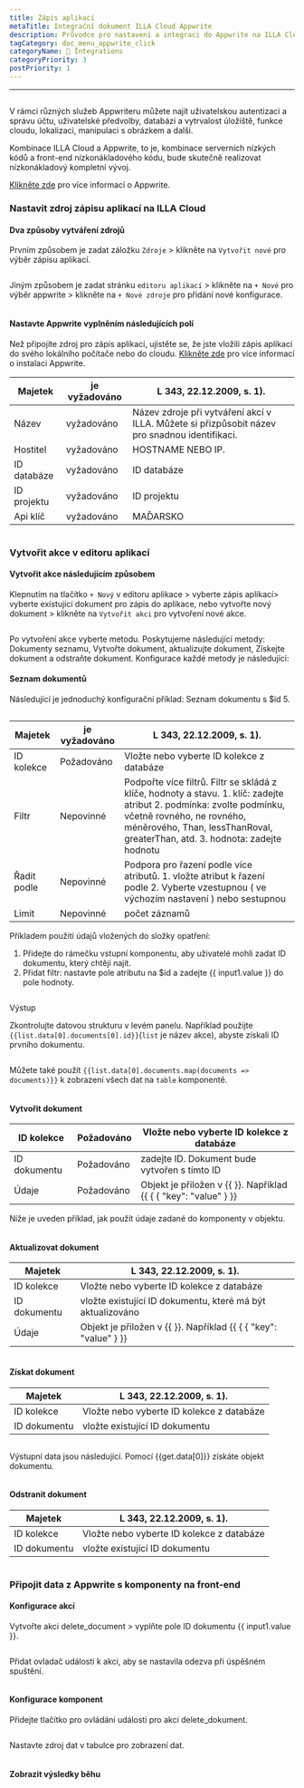 ```yaml
---
title: Zápis aplikací
metaTitle: Integrační dokument ILLA Cloud Appwrite
description: Průvodce pro nastavení a integraci do Appwrite na ILLA Cloud
tagCategory: doc_menu_appwrite_click
categoryName: 🔨 Integrations
categoryPriority: 3
postPriority: 1
---
```


* * *

## <Heading hidden>Databáze zápisů aplikací</Heading>

V rámci různých služeb Appwriteru můžete najít uživatelskou autentizaci a správu účtu, uživatelské předvolby, databázi a vytrvalost úložiště, funkce cloudu, lokalizaci, manipulaci s obrázkem a další. 

Kombinace ILLA Cloud a Appwrite, to je, kombinace serverních nízkých kódů a front-end nízkonákladového kódu, bude skutečně realizovat nízkonákladový kompletní vývoj.

[Klikněte zde](https://appwrite.io/) pro více informací o Appwrite.

### Nastavit zdroj zápisu aplikací na ILLA Cloud

#### Dva způsoby vytváření zdrojů

Prvním způsobem je zadat záložku `Zdroje` > klikněte na `Vytvořit nové` pro výběr zápisu aplikací. 

<img src='https://cdn.illacloud.com/official-website/img/docs/assemble/appwrite1.png' alt="" />

Jiným způsobem je zadat stránku `editoru aplikací` > klikněte na `+ Nové` pro výběr appwrite > klikněte na `+ Nové zdroje` pro přidání nové konfigurace. 

<img src='https://cdn.illacloud.com/official-website/img/docs/assemble/appwrite2.png' alt="" />

#### Nastavte Appwrite vyplněním následujících polí

Než připojíte zdroj pro zápis aplikací, ujistěte se, že jste vložili zápis aplikací do svého lokálního počítače nebo do cloudu. [Klikněte zde](https://appwrite.io/docs/installation) pro více informací o instalaci Appwrite. 

| Majetek     | je vyžadováno | L 343, 22.12.2009, s. 1).                                                                      |
| ----------- | ------------- | ---------------------------------------------------------------------------------------------- |
| Název       | vyžadováno    | Název zdroje při vytváření akcí v ILLA. Můžete si přizpůsobit název pro snadnou identifikaci.  |
| Hostitel    | vyžadováno    | HOSTNAME NEBO IP.                                                                              |
| ID databáze | vyžadováno    | ID databáze                                                                                    |
| ID projektu | vyžadováno    | ID projektu                                                                                    |
| Api klíč    | vyžadováno    | MAĎARSKO                                                                                       |

<img src='https://cdn.illacloud.com/official-website/img/docs/assemble/appwrite3.png' alt="" />

### Vytvořit akce v editoru aplikací

#### Vytvořit akce následujícím způsobem

Klepnutím na tlačítko `+ Nový` v editoru aplikace > vyberte zápis aplikací> vyberte existující dokument pro zápis do aplikace, nebo vytvořte nový dokument > klikněte na `Vytvořit akci` pro vytvoření nové akce. 

<img src='https://cdn.illacloud.com/official-website/img/docs/assemble/appwrite4.png' alt="" />

Po vytvoření akce vyberte metodu. Poskytujeme následující metody: Dokumenty seznamu, Vytvořte dokument, aktualizujte dokument, Získejte dokument a odstraňte dokument. Konfigurace každé metody je následující: 

#### Seznam dokumentů

Následující je jednoduchý konfigurační příklad: Seznam dokumentu s $id 5. 

<img src='https://cdn.illacloud.com/official-website/img/docs/assemble/appwrite5.png' alt="" />

| Majetek     | je vyžadováno | L 343, 22.12.2009, s. 1).                                                                                                                                                                                                         |
| ----------- | ------------- | --------------------------------------------------------------------------------------------------------------------------------------------------------------------------------------------------------------------------------- |
| ID kolekce  | Požadováno    | Vložte nebo vyberte ID kolekce z databáze                                                                                                                                                                                         |
| Filtr       | Nepovinné     | Podpořte více filtrů. Filtr se skládá z klíče, hodnoty a stavu. 1. klíč: zadejte atribut 2. podmínka: zvolte podmínku, včetně rovného, ne rovného, méněrového, Than, lessThanRoval, greaterThan, atd. 3. hodnota: zadejte hodnotu |
| Řadit podle | Nepovinné     | Podpora pro řazení podle více atributů. 1. vložte atribut k řazení podle 2. Vyberte vzestupnou ( ve výchozím nastavení ) nebo sestupnou                                                                                           |
| Limit       | Nepovinné     | počet záznamů                                                                                                                                                                                                                     |

Příkladem použití údajů vložených do složky opatření:

1.  Přidejte do rámečku vstupní komponentu, aby uživatelé mohli zadat ID dokumentu, který chtějí najít.  
2.  Přidat filtr: nastavte pole atributu na $id a zadejte {{ input1.value }} do pole hodnoty. 

<img src='https://cdn.illacloud.com/official-website/img/docs/assemble/appwrite6.png' alt="" />

Výstup

Zkontrolujte datovou strukturu v levém panelu. Například použijte `{{list.data[0].documents[0].id}}`(`list` je název akce), abyste získali ID prvního dokumentu. 

<img src='https://cdn.illacloud.com/official-website/img/docs/assemble/appwrite7.png' alt="" />

Můžete také použít `{{list.data[0].documents.map(documents => documents)}}` k zobrazení všech dat na `table` komponentě. 

<img src='https://cdn.illacloud.com/official-website/img/docs/assemble/appwrite8.png' alt="" />

#### Vytvořit dokument

| ID kolekce   | Požadováno | Vložte nebo vyberte ID kolekce z databáze                        |
| ------------ | ---------- | ---------------------------------------------------------------- |
| ID dokumentu | Požadováno | zadejte ID. Dokument bude vytvořen s tímto ID                    |
| Údaje        | Požadováno | Objekt je přiložen v {{ }}. Například {{ { { "key": "value" } }} |

Níže je uveden příklad, jak použít údaje zadané do komponenty v objektu. 

<img src='https://cdn.illacloud.com/official-website/img/docs/assemble/appwrite9.png' alt="" />

#### Aktualizovat dokument

| Majetek      | L 343, 22.12.2009, s. 1).                                        |
| ------------ | ---------------------------------------------------------------- |
| ID kolekce   | Vložte nebo vyberte ID kolekce z databáze                        |
| ID dokumentu | vložte existující ID dokumentu, které má být aktualizováno       |
| Údaje        | Objekt je přiložen v {{ }}. Například {{ { { "key": "value" } }} |

<img src='https://cdn.illacloud.com/official-website/img/docs/assemble/appwrite10.png' alt="" />

#### Získat dokument

| Majetek      | L 343, 22.12.2009, s. 1).                 |
| ------------ | ----------------------------------------- |
| ID kolekce   | Vložte nebo vyberte ID kolekce z databáze |
| ID dokumentu | vložte existující ID dokumentu            |

<img src='https://cdn.illacloud.com/official-website/img/docs/assemble/appwrite11.png' alt="" />

Výstupní data jsou následující. Pomocí {{get.data[0]}} získáte objekt dokumentu.

<img src='https://cdn.illacloud.com/official-website/img/docs/assemble/appwrite12.png' alt="" />

#### Odstranit dokument

| Majetek      | L 343, 22.12.2009, s. 1).                 |
| ------------ | ----------------------------------------- |
| ID kolekce   | Vložte nebo vyberte ID kolekce z databáze |
| ID dokumentu | vložte existující ID dokumentu            |

<img src='https://cdn.illacloud.com/official-website/img/docs/assemble/appwrite13.png' alt="" />

### Připojit data z Appwrite s komponenty na front-end

#### Konfigurace akcí

Vytvořte akci delete_document > vyplňte pole ID dokumentu {{ input1.value }}. 

<img src='https://cdn.illacloud.com/official-website/img/docs/assemble/appwrite14.png' alt="" />

Přidat ovladač události k akci, aby se nastavila odezva při úspěšném spuštění. 

<img src='https://cdn.illacloud.com/official-website/img/docs/assemble/appwrite15.png' alt="" />

#### Konfigurace komponent

Přidejte tlačítko pro ovládání události pro akci delete_dokument. 

<img src='https://cdn.illacloud.com/official-website/img/docs/assemble/appwrite16.png' alt="" />

Nastavte zdroj dat v tabulce pro zobrazení dat. 

<img src='https://cdn.illacloud.com/official-website/img/docs/assemble/appwrite17.png' alt="" />

#### Zobrazit výsledky běhu

<img src='https://cdn.illacloud.com/official-website/img/docs/assemble/appwrite18.gif' alt="" />
